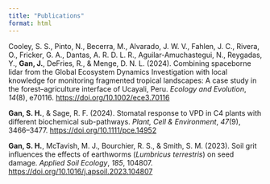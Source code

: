 ```yaml
---
title: "Publications"
format: html
---
```


Cooley, S. S., Pinto, N., Becerra, M., Alvarado, J. W. V., Fahlen, J. C., Rivera, O., Fricker, G. A., Dantas, A. R. D. L. R., Aguilar-Amuchastegui, N., Reygadas, Y., **Gan, J.**, DeFries, R., & Menge, D. N. L. (2024). Combining spaceborne lidar from the Global Ecosystem Dynamics Investigation with local knowledge for monitoring fragmented tropical landscapes: A case study in the forest–agriculture interface of Ucayali, Peru. *Ecology and Evolution*, *14*(8), e70116. <https://doi.org/10.1002/ece3.70116>

**Gan, S. H.**, & Sage, R. F. (2024). Stomatal response to VPD in C4 plants with different biochemical sub-pathways. *Plant, Cell & Environment*, *47*(9), 3466–3477. <https://doi.org/10.1111/pce.14952>

**Gan, S. H.**, McTavish, M. J., Bourchier, R. S., & Smith, S. M. (2023). Soil grit influences the effects of earthworms (*Lumbricus terrestris*) on seed damage. *Applied Soil Ecology*, *185*, 104807. <https://doi.org/10.1016/j.apsoil.2023.104807>
